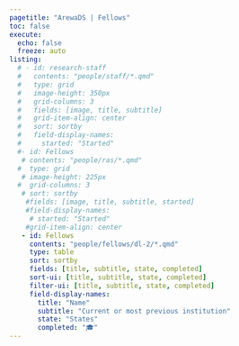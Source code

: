 ```yaml
---
pagetitle: "ArewaDS | Fellows"
toc: false
execute: 
  echo: false
  freeze: auto
listing:
  # - id: research-staff
  #   contents: "people/staff/*.qmd"
  #   type: grid
  #   image-height: 350px
  #   grid-columns: 3
  #   fields: [image, title, subtitle]
  #   grid-item-align: center
  #   sort: sortby
  #   field-display-names: 
  #     started: "Started"
  #- id: Fellows
   # contents: "people/ras/*.qmd"
  #  type: grid
   # image-height: 225px
  #  grid-columns: 3
   # sort: sortby
    #fields: [image, title, subtitle, started]
    #field-display-names: 
     # started: "Started"
    #grid-item-align: center
   - id: Fellows
     contents: "people/fellows/dl-2/*.qmd"
     type: table
     sort: sortby
     fields: [title, subtitle, state, completed]
     sort-ui: [title, subtitle, state, completed]
     filter-ui: [title, subtitle, state, completed]
     field-display-names: 
       title: "Name"
       subtitle: "Current or most previous institution"
       state: "States"
       completed: "🎓"
---
```

<!-- 
```{=html}
<nav aria-label="breadcrumb">
  <ol class="breadcrumb">
    <li class="breadcrumb-item"><a href="index.html">Home</a></li>
    <li class="breadcrumb-item active" aria-current="page">People</li>
  </ol>
</nav>
``` -->

<!-- 
## Arewa DataScience Fellows

:::{#Fellows}
::: -->

<!-- ## Research Assistants

:::{#research-assistants}
:::

## Alumni

:::{#alumni}
::: -->